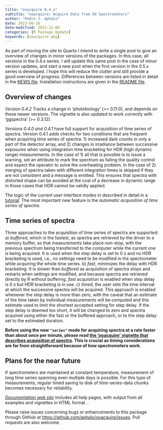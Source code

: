 ```yaml
---
title: "ooacquire 0.4.x"
subtitle: "ooacquire: Acquire Data from OO Spectrometers"
author: "Pedro J. Aphalo"
date: 2023-06-10
date-modified: 2023-12-04
categories: [R Package Update]
keywords: [ooacquire pkg]
---
```


::: callout-note

As part of moving the site to Quarto I intend to write a single post to give an
overview of changes in minor versions of the packages. In this case, all
versions in the 0.4.x series. I will update this same post in the case of minor
version updates, and start a new post when the first version in the 0.5.x series
is developed. I hope this will reduce the clutter and still provide a good
overview of progress. Differences between versions are listed in detail in the
[NEWS file](https://docs.r4photobiology.info/ooacquire/news/). Installation 
instructions are given in the 
[README file](https://docs.r4photobiology.info/ooacquire/).

:::

## Overview of changes

_Version 0.4.2_ Tracks a change in 'photobiology' (>= 0.11.0), and depends on
these newer versions. The vignette is also updated to work correctly with 
'ggspectra' (>= 0.3.12).

_Versions 0.4.0 and 0.4.1_ have full support for acquisition of time series
of spectra. Version 0.4.1 adds checks for two conditions that are frequent when acquiring time series of spectra: 1) increased dark counts in only a part of the detector array, and 2) changes in irradiance between successive exposures when using integration time bracketing for HDR (high dynamic range) measurements. In the case of 1) all that is possible is to issue a warning, set an attribute to mark the spectrum as failing the quality control and expect the operator to solve the overheating problem. In the case of 2) merging of spectra taken with different integration times is skipped if they are not consistent and a message is emitted. This ensures that spectra with distorted shape can be avoided at the cost of a decrease in dynamic range in those cases that HDR cannot be validly applied.

The logic of the current user interface modes in described in detail in a
[tutorial](../../pages/acq-irrad-tutorial.qmd). The most important new feature
is the _automatic acquisition of time series of spectra_.

## Time series of spectra

Three approaches to the acquisition of time series of spectra are supported: a)
_buffered_, which is the fastest, as spectra are retrieved by the driver to a
memory buffer, so that measurements take place non-stop, with the previous
spectrum being transferred to the computer while the current one is being
acquired. It is used when the step delay is set to 0 s and no HDR bracketing is
used, i.e., no settings need to be modified in the spectrometer while acquiring
the whole time series. b) _fast_, minimizes the delay with HDR bracketing. It is
slower than _buffered_ as acquisition of spectra stops and restarts when
settings are modified, and because spectra are retrieved directly by R without
buffering. _fast_ acquisition is enabled when step delay is 0 s but HDR
bracketing is in use. c) _timed_, the user sets the time interval at which the
successive spectra will be acquired. This approach is enabled whenever the step
delay is more than zero, with the caveat that an estimate of the time taken by
individual measurements will be computed and this estimate used to limit the
shortest accepted setting for step delay. If the step delay is deemed too short,
it will be changed to zero and spectra acquired using either the fast or the
buffered approach, or to the step delay set to the estimated duration.

**Before using the new `"series"` mode for acquiring spectra at a rate faster 
than about once per minute, please read [the 'ooacquire' vignette
that describes acquisition of
spectra](https://docs.r4photobiology.info/ooacquire/articles/userguide-acquisition.html).
This is crucial as timing considerations are far from straightforward because of
how spectrometers work.**

## Plans for the near future

If spectrometers are maintained at constant temperature, measurement of long
time series spanning even multiple days is possible. For this type of
measurements, regular timed saving to disk of time-series-data chunks 
becomes necessary for reliability.

::: callout-note

[*Documentation web site*](http://docs.r4photobiology.info/ooacquire/) includes
all help pages, with output from all examples and vignettes in HTML format .

Please raise issues concerning bugs or enhancements to this package through
GitHub at <https://github.com/aphalo/ooacquire/issues>. Pull requests are also
welcome.

:::
